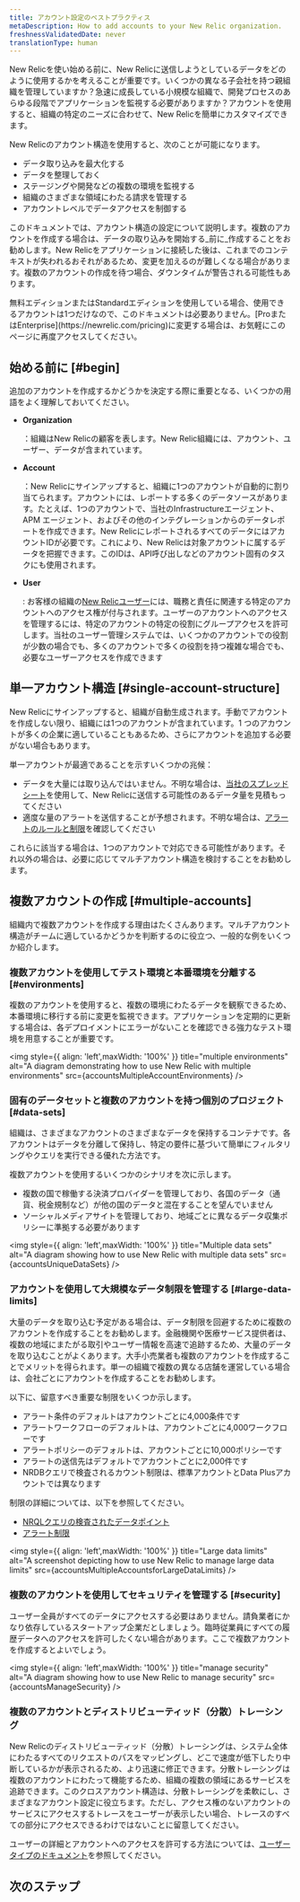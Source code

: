 ```yaml
---
title: アカウント設定のベストプラクティス
metaDescription: How to add accounts to your New Relic organization.
freshnessValidatedDate: never
translationType: human
---
```






New Relicを使い始める前に、New Relicに送信しようとしているデータをどのように使用するかを考えることが重要です。いくつかの異なる子会社を持つ親組織を管理していますか？急速に成長している小規模な組織で、開発プロセスのあらゆる段階でアプリケーションを監視する必要がありますか？アカウントを使用すると、組織の特定のニーズに合わせて、New Relicを簡単にカスタマイズできます。

New Relicのアカウント構造を使用すると、次のことが可能になります。

* データ取り込みを最大化する
* データを整理しておく
* ステージングや開発などの複数の環境を監視する
* 組織のさまざまな領域にわたる請求を管理する
* アカウントレベルでデータアクセスを制御する

このドキュメントでは、アカウント構造の設定について説明します。複数のアカウントを作成する場合は、データの取り込みを開始する_前に_作成することをお勧めします。New Relicをアプリケーションに接続した後は、これまでのコンテキストが失われるおそれがあるため、変更を加えるのが難しくなる場合があります。複数のアカウントの作成を待つ場合、ダウンタイムが警告される可能性もあります。

<Callout variant="tip">
  無料エディションまたはStandardエディションを使用している場合、使用できるアカウントは1つだけなので、このドキュメントは必要ありません。[ProまたはEnterprise](https://newrelic.com/pricing)に変更する場合は、お気軽にこのページに再度アクセスしてください。
</Callout>

## 始める前に [#begin]

追加のアカウントを作成するかどうかを決定する際に重要となる、いくつかの用語をよく理解しておいてください。

* <DoNotTranslate>**Organization**</DoNotTranslate>

  ：組織はNew Relicの顧客を表します。New Relic組織には、アカウント、ユーザー、データが含まれています。

* <DoNotTranslate>**Account**</DoNotTranslate>

  ：New Relicにサインアップすると、組織に1つのアカウントが自動的に割り当てられます。アカウントには、レポートする多くのデータソースがあります。たとえば、1つのアカウントで、当社のInfrastructureエージェント、APM エージェント、およびその他のインテグレーションからのデータレポートを作成できます。New RelicにレポートされるすべてのデータにはアカウントIDが必要です。これにより、New Relicは対象アカウントに属するデータを把握できます。このIDは、API呼び出しなどのアカウント固有のタスクにも使用されます。

* <DoNotTranslate>**User**</DoNotTranslate>

  : お客様の組織の[New Relicユーザー](/docs/accounts/accounts-billing/new-relic-one-user-management/introduction-managing-users/)には、職務と責任に関連する特定のアカウントへのアクセス権が付与されます。ユーザーのアカウントへのアクセスを管理するには、特定のアカウントの特定の役割にグループアクセスを許可します。当社のユーザー管理システムでは、いくつかのアカウントでの役割が少数の場合でも、多くのアカウントで多くの役割を持つ複雑な場合でも、必要なユーザーアクセスを作成できます

## 単一アカウント構造 [#single-account-structure]

New Relicにサインアップすると、組織が自動生成されます。手動でアカウントを作成しない限り、組織には1つのアカウントが含まれています。1 つのアカウントが多くの企業に適していることもあるため、さらにアカウントを追加する必要がない場合もあります。

単一アカウントが最適であることを示すいくつかの兆候：

* データを大量には取り込んではいません。不明な場合は、[当社のスプレッドシート](https://newrelic.com/blog/nerdlog/estimate-data-cost)を使用して、New Relicに送信する可能性のあるデータ量を見積もってください
* 適度な量のアラートを送信することが予想されます。不明な場合は、[アラートのルールと制限](/docs/alerts-applied-intelligence/new-relic-alerts/learn-alerts/rules-limits-alerts)を確認してください

これらに該当する場合は、1つのアカウントで対応できる可能性があります。それ以外の場合は、必要に応じてマルチアカウント構造を検討することをお勧めします。

## 複数アカウントの作成 [#multiple-accounts]

組織内で複数アカウントを作成する理由はたくさんあります。マルチアカウント構造がチームに適しているかどうかを判断するのに役立つ、一般的な例をいくつか紹介します。

### 複数アカウントを使用してテスト環境と本番環境を分離する [#environments]

複数のアカウントを使用すると、複数の環境にわたるデータを観察できるため、本番環境に移行する前に変更を監視できます。アプリケーションを定期的に更新する場合は、各デプロイメントにエラーがないことを確認できる強力なテスト環境を用意することが重要です。

<img
  style={{ align: 'left',maxWidth: '100%' }}
  title="multiple environments"
  alt="A diagram demonstrating how to use New Relic with multiple environments"
  src={accountsMultipleAccountEnvironments}
/>

### 固有のデータセットと複数のアカウントを持つ個別のプロジェクト [#data-sets]

組織は、さまざまなアカウントのさまざまなデータを保持するコンテナです。各アカウントはデータを分離して保持し、特定の要件に基づいて簡単にフィルタリングやクエリを実行できる優れた方法です。

複数アカウントを使用するいくつかのシナリオを次に示します。

* 複数の国で稼働する決済プロバイダーを管理しており、各国のデータ（通貨、税金規制など）が他の国のデータと混在することを望んでいません
* ソーシャルメディアサイトを管理しており、地域ごとに異なるデータ収集ポリシーに準拠する必要があります

<img
  style={{ align: 'left',maxWidth: '100%' }}
  title="Multiple data sets"
  alt="A diagram showing how to use New Relic with multiple data sets"
  src={accountsUniqueDataSets}
/>

### アカウントを使用して大規模なデータ制限を管理する [#large-data-limits]

大量のデータを取り込む予定がある場合は、データ制限を回避するために複数のアカウントを作成することをお勧めします。金融機関や医療サービス提供者は、複数の地域にまたがる取引やユーザー情報を高速で追跡するため、大量のデータを取り込むことがよくあります。大手小売業者も複数のアカウントを作成することでメリットを得られます。単一の組織で複数の異なる店舗を運営している場合は、会社ごとにアカウントを作成することをお勧めします。

以下に、留意すべき重要な制限をいくつか示します。

* アラート条件のデフォルトはアカウントごとに4,000条件です
* アラートワークフローのデフォルトは、アカウントごとに4,000ワークフローです
* アラートポリシーのデフォルトは、アカウントごとに10,000ポリシーです
* アラートの送信先はデフォルトでアカウントごとに2,000件です
* NRDBクエリで検査されるカウント制限は、標準アカウントとData Plusアカウントでは異なります

制限の詳細については、以下を参照してください。

* [NRQLクエリの検査されたデータポイント](/docs/query-your-data/nrql-new-relic-query-language/get-started/rate-limits-nrql-queries/#inspected-count-limits)
* [アラート制限](/docs/alerts-applied-intelligence/new-relic-alerts/learn-alerts/rules-limits-alerts/)

<img
  style={{ align: 'left',maxWidth: '100%' }}
  title="Large data limits"
  alt="A screenshot depicting how to use New Relic to manage large data limits"
  src={accountsMultipleAccountsforLargeDataLimits}
/>

### 複数のアカウントを使用してセキュリティを管理する [#security]

ユーザー全員がすべてのデータにアクセスする必要はありません。請負業者にかなり依存しているスタートアップ企業だとしましょう。臨時従業員にすべての履歴データへのアクセスを許可したくない場合があります。ここで複数アカウントを作成するとよいでしょう。

<img
  style={{ align: 'left',maxWidth: '100%' }}
  title="manage security"
  alt="A diagram showing how to use New Relic to manage security"
  src={accountsManageSecurity}
/>

### 複数のアカウントとディストリビューティッド（分散）トレーシング

New Relicのディストリビューティッド（分散）トレーシングは、システム全体にわたるすべてのリクエストのパスをマッピングし、どこで速度が低下したり中断しているかが表示されるため、より迅速に修正できます。分散トレーシングは複数のアカウントにわたって機能するため、組織の複数の領域にあるサービスを追跡できます。このクロスアカウント構造は、分散トレーシングを柔軟にし、さまざまなアカウント設定に役立ちます。ただし、アクセス権のないアカウントのサービスにアクセスするトレースをユーザーが表示したい場合、トレースのすべての部分にアクセスできるわけではないことに留意してください。

ユーザーの詳細とアカウントへのアクセスを許可する方法については、[ユーザータイプのドキュメント](/docs/accounts/accounts-billing/new-relic-one-user-management/user-type/)を参照してください。

## 次のステップ

<DocTiles>
  <DocTile
    path="https://docs.newrelic.com/docs/accounts/accounts-billing/account-structure/add-accounts/"
    title="Add an account"
  />

  <DocTile
    path="https://newrelic.com/pricing"
    title="Learn more about pricing"
  />

  <DocTile
    path="https://docs.newrelic.com/docs/accounts/accounts-billing/new-relic-one-user-management/introduction-managing-users/"
    title="Learn about how to manage users"
  />
</DocTiles>